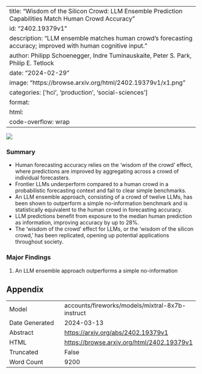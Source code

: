 
---
title: "Wisdom of the Silicon Crowd: LLM Ensemble Prediction Capabilities Match Human Crowd Accuracy"
id: "2402.19379v1"
description: "LLM ensemble matches human crowd's forecasting accuracy; improved with human cognitive input."
author: Philipp Schoenegger, Indre Tuminauskaite, Peter S. Park, Philip E. Tetlock
date: "2024-02-29"
image: "https://browse.arxiv.org/html/2402.19379v1/x1.png"
categories: ['hci', 'production', 'social-sciences']
format:
  html:
    code-overflow: wrap
---

![](https://browse.arxiv.org/html/2402.19379v1/x1.png)

### Summary

- Human forecasting accuracy relies on the 'wisdom of the crowd' effect, where predictions are improved by aggregating across a crowd of individual forecasters.
- Frontier LLMs underperform compared to a human crowd in a probabilistic forecasting context and fail to clear simple benchmarks.
- An LLM ensemble approach, consisting of a crowd of twelve LLMs, has been shown to outperform a simple no-information benchmark and is statistically equivalent to the human crowd in forecasting accuracy.
- LLM predictions benefit from exposure to the median human prediction as information, improving accuracy by up to 28%.
- The 'wisdom of the crowd' effect for LLMs, or the 'wisdom of the silicon crowd,' has been replicated, opening up potential applications throughout society.

### Major Findings

1. An LLM ensemble approach outperforms a simple no-information

## Appendix

|          |          |
|----------|----------|
| Model     | accounts/fireworks/models/mixtral-8x7b-instruct       |
| Date Generated     | 2024-03-13       |
| Abstract | [https://arxiv.org/abs/2402.19379v1](https://arxiv.org/abs/2402.19379v1)        |
| HTML     | [https://browse.arxiv.org/html/2402.19379v1](https://browse.arxiv.org/html/2402.19379v1)       |
| Truncated       | False       |
| Word Count       | 9200       |